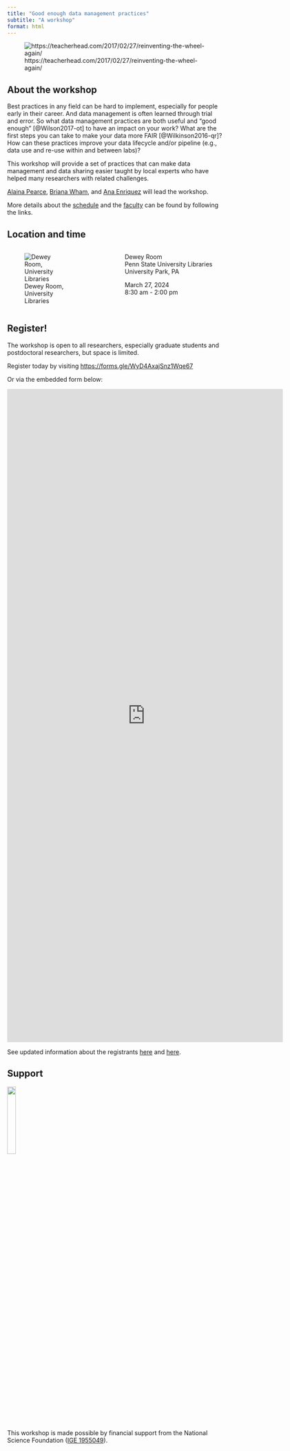 ```yaml
---
title: "Good enough data management practices"
subtitle: "A workshop"
format: html
---
```


![https://teacherhead.com/2017/02/27/reinventing-the-wheel-again/](https://headguruteacher.files.wordpress.com/2017/02/9464b325-d2f4-4604-8258-82093bf93af6.jpg)

## About the workshop

Best practices in any field can be hard to implement, especially for people early in their career. And data management is often learned through trial and error. So what data management practices are both useful and “good enough” [@Wilson2017-ot] to have an impact on your work? What are the first steps you can take to make your data more FAIR [@Wilkinson2016-qr]? How can these practices improve your data lifecycle and/or pipeline (e.g., data use and re-use within and between labs)?

This workshop will provide a set of practices that can make data management and data sharing easier taught by local experts who have helped many researchers with related challenges.

[Alaina Pearce](people.qmd#alaina-pearce), [Briana Wham](people.qmd#briana-wham), and [Ana Enriquez](people.qmd#ana-enriquez) will lead the workshop.

More details about the [schedule](schedule.qmd) and the [faculty](people.qmd) can be found by following the links.

## Location and time

:::: {.columns}
::: {.column width="40%"}
![Dewey Room, University Libraries](https://sc-api.psu.edu/s3/files/styles/4_3_1500w/public/DSC_6681%20for%20PSNews%20Dewey%20room%20naming.jpg?h=6e526c05&itok=fTahAKyt)
:::
::: {.column width="10%"}
:::
::: {.column width="50%"}
Dewey Room</br>
Penn State University Libraries</br>
University Park, PA

March 27, 2024</br>
8:30 am - 2:00 pm
:::
::::


## Register!

The workshop is open to all researchers, especially graduate students and postdoctoral researchers, but space is limited.

Register today by visiting <https://forms.gle/WyD4AxajSnz1Wqe67>

Or via the embedded form below:

<iframe src="https://docs.google.com/forms/d/e/1FAIpQLSfHQpMvx0RT4t5NYcxcClZ0wdF8MDZh2mH9HKyo-zdsk4lo_Q/viewform?embedded=true" width="640" height="1514" frameborder="0" marginheight="0" marginwidth="0">Loading…</iframe>

See updated information about the registrants [here](resources.qmd#fig-registration-time-series) and [here](resources.qmd#fig-registration-by-dept).

## Support

![](include/img/NSF.svg.png){height="20%"}

This workshop is made possible by financial support from the National Science Foundation ([IGE 1955049](https://www.nsf.gov/awardsearch/showAward?AWD_ID=1955049)).
